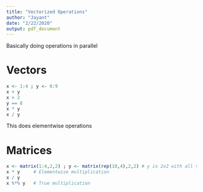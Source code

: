 ```yaml
---
title: "Vectorized Operations"
author: "Jayant"
date: "2/22/2020"
output: pdf_document
---
```


Basically doing operations in parallel

# Vectors 
```r
x <- 1:4 ; y <- 6:9
x + y               
x > 2
y == 8
x * y
x / y
```
This does elementwise operations


# Matrices
```r
x <- matrix(1:4,2,2) ; y <- matrix(rep(10,4),2,2) # y is 2x2 with all values as 10
x * y     # Elementwise multiplication
x / y
x %*% y   # True multiplication

```